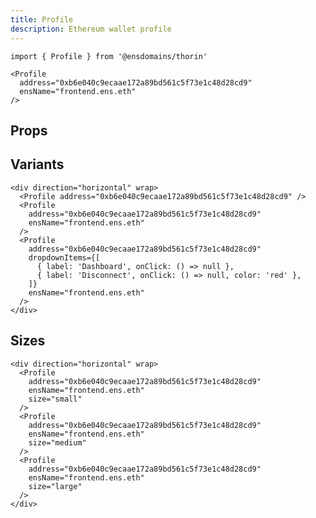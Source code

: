 ```yaml
---
title: Profile
description: Ethereum wallet profile
---
```


```tsx
import { Profile } from '@ensdomains/thorin'
```

```tsx expand=true live=true
<Profile
  address="0xb6e040c9ecaae172a89bd561c5f73e1c48d28cd9"
  ensName="frontend.ens.eth"
/>
```

## Props

<PropsTable sourceLink={sourceLink} types={types} />

## Variants

```tsx live=true
<div direction="horizontal" wrap>
  <Profile address="0xb6e040c9ecaae172a89bd561c5f73e1c48d28cd9" />
  <Profile
    address="0xb6e040c9ecaae172a89bd561c5f73e1c48d28cd9"
    ensName="frontend.ens.eth"
  />
  <Profile
    address="0xb6e040c9ecaae172a89bd561c5f73e1c48d28cd9"
    dropdownItems={[
      { label: 'Dashboard', onClick: () => null },
      { label: 'Disconnect', onClick: () => null, color: 'red' },
    ]}
    ensName="frontend.ens.eth"
  />
</div>
```

## Sizes

```tsx live=true
<div direction="horizontal" wrap>
  <Profile
    address="0xb6e040c9ecaae172a89bd561c5f73e1c48d28cd9"
    ensName="frontend.ens.eth"
    size="small"
  />
  <Profile
    address="0xb6e040c9ecaae172a89bd561c5f73e1c48d28cd9"
    ensName="frontend.ens.eth"
    size="medium"
  />
  <Profile
    address="0xb6e040c9ecaae172a89bd561c5f73e1c48d28cd9"
    ensName="frontend.ens.eth"
    size="large"
  />
</div>
```

